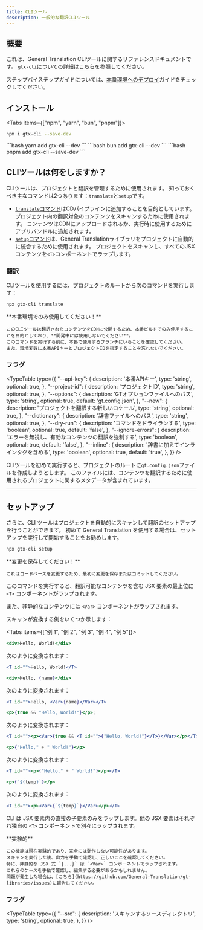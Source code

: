 ```yaml
---
title: CLIツール
description: 一般的な翻訳CLIツール
---
```


## 概要

これは、General Translation CLIツールに関するリファレンスドキュメントです。
`gtx-cli`についての詳細は[こちら](/docs/cli)を参照してください。

ステップバイステップガイドについては、[本番環境へのデプロイ](/docs/react/tutorials/quickdeploy)ガイドをチェックしてください。

## インストール

<Tabs items={["npm", "yarn", "bun", "pnpm"]}>
  <Tab value="npm">
  ```bash 
  npm i gtx-cli --save-dev
  ``` 
  </Tab>
  <Tab value="yarn">
  ```bash 
  yarn add gtx-cli --dev
  ```
  </Tab>
  <Tab value="bun">
  ```bash 
  bun add gtx-cli --dev
  ```
  </Tab>
  <Tab value="pnpm">
  ```bash 
  pnpm add gtx-cli --save-dev
  ```
  </Tab>
</Tabs>

## CLIツールは何をしますか？

CLIツールは、プロジェクトと翻訳を管理するために使用されます。
知っておくべき主なコマンドは2つあります：`translate`と`setup`です。

 * [`translate`コマンド](/docs/cli/translate)はCDパイプラインに追加することを目的としています。
   プロジェクト内の翻訳対象のコンテンツをスキャンするために使用されます。
   コンテンツはCDNにアップロードされるか、実行時に使用するためにアプリバンドルに追加されます。
 * [`setup`コマンド](/docs/cli/setup)は、General Translationライブラリをプロジェクトに自動的に統合するために使用されます。
   プロジェクトをスキャンし、すべてのJSXコンテンツを`<T>`コンポーネントでラップします。

### 翻訳

CLIツールを使用するには、プロジェクトのルートから次のコマンドを実行します：

```bash title="shell" copy
npx gtx-cli translate
```

<Callout type="warn">
    **本番環境でのみ使用してください！**

    このCLIツールは翻訳されたコンテンツをCDNに公開するため、本番ビルドでのみ使用することを目的としており、**開発中には使用しないでください**。
    このコマンドを実行する前に、本番で使用するブランチにいることを確認してください。
    また、環境変数に本番APIキーとプロジェクトIDを指定することを忘れないでください。
</Callout>

### フラグ

<TypeTable
  type={{
    "--api-key": {
        description:
            '本番APIキー',
        type: 'string',
        optional: true,
    },
    "--project-id": {
        description:
            'プロジェクトID',
        type: 'string',
        optional: true,
    },
    "--options": {
        description:
            'GTオプションファイルへのパス',
        type: 'string',
        optional: true,
        default: 'gt.config.json',
    },
    "--new": {
        description:
            'プロジェクトを翻訳する新しいロケール',
        type: 'string',
        optional: true,
    },
    "--dictionary": {
        description:
            '辞書ファイルへのパス',
        type: 'string',
        optional: true,
    },
    "--dry-run": {
        description:
            'コマンドをドライランする',
        type: 'boolean',
        optional: true,
        default: 'false',
    },
    "--ignore-errors": {
        description:
            'エラーを無視し、有効なコンテンツの翻訳を強制する',
        type: 'boolean',
        optional: true,
        default: 'false',
    },
    "--inline": {
        description:
            '辞書に加えてインライン<T>タグを含める',
        type: 'boolean',
        optional: true,
        default: 'true',
    },
  }}
/>

CLIツールを初めて実行すると、プロジェクトのルートに`gt.config.json`ファイルを作成しようとします。
このファイルには、コンテンツを翻訳するために使用されるプロジェクトに関するメタデータが含まれています。

---

## セットアップ

さらに、CLI ツールはプロジェクトを自動的にスキャンして翻訳のセットアップを行うことができます。
初めて General Translation を使用する場合は、セットアップを実行して開始することをお勧めします。

```bash title="shell" copy
npx gtx-cli setup
```

<Callout type="warn">
    **変更を保存してください！**

    これはコードベースを変更するため、最初に変更を保存またはコミットしてください。
</Callout>

このコマンドを実行すると、翻訳可能なコンテンツを含む JSX 要素の最上位に `<T>` コンポーネントがラップされます。

また、非静的なコンテンツには `<Var>` コンポーネントがラップされます。

スキャンが変換する例をいくつか示します：

<Tabs items={["例 1", "例 2", "例 3", "例 4", "例 5"]}>
  <Tab value="例 1">


  ```jsx
  <div>Hello, World!</div>
  ```

  次のように変換されます：

  ```jsx
  <T id="">Hello, World!</T>
  ```

  </Tab>
  <Tab value="例 2">


  ```jsx
  <div>Hello, {name}</div>
  ```

  次のように変換されます：

  ```jsx
  <T id="">Hello, <Var>{name}</Var></T>
  ```

  </Tab>
  <Tab value="例 3">


  ```jsx
  <p>{true && "Hello, World!"}</p>;
  ```

  次のように変換されます：

  ```jsx
  <T id=""><p><Var>{true && <T id="">{"Hello, World!"}</T>}</Var></p></T>;
  ```

  </Tab>
  <Tab value="例 4">


  ```jsx
  <p>{"Hello," + " World!"}</p>
  ```

  次のように変換されます：

  ```jsx
  <T id=""><p>{"Hello," + " World!"}</p></T>
  ```

  </Tab>
  <Tab value="例 5">


  ```jsx
  <p>{`${temp}`}</p>
  ```

  次のように変換されます：

  ```jsx
  <T id=""><p><Var>{`${temp}`}</Var></p></T>
  ```

  </Tab>
</Tabs>

CLI は JSX 要素内の直接の子要素のみをラップします。他の JSX 要素はそれぞれ独自の `<T>` コンポーネントで別々にラップされます。

<Callout type="warn">
    **実験的**

    この機能は現在実験的であり、完全には動作しない可能性があります。
    スキャンを実行した後、出力を手動で確認し、正しいことを確認してください。
    特に、非静的な JSX 式 `{...}` は `<Var>` コンポーネントでラップされます。
    これらのケースを手動で確認し、編集する必要があるかもしれません。
    問題が発生した場合は、[こちら](https://github.com/General-Translation/gt-libraries/issues)に報告してください。
</Callout>

### フラグ

<TypeTable
  type={{
    "--src": {
        description:
            'スキャンするソースディレクトリ',
        type: 'string',
        optional: true,
    },
  }}
/>